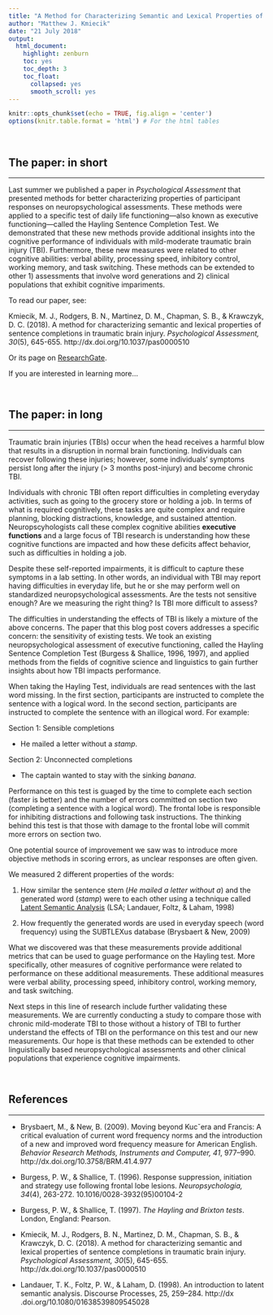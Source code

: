 ```yaml
---
title: "A Method for Characterizing Semantic and Lexical Properties of Sentence Completions in Traumatic Brain Injury"
author: "Matthew J. Kmiecik"
date: "21 July 2018"
output:
  html_document:
    highlight: zenburn
    toc: yes
    toc_depth: 3
    toc_float:
      collapsed: yes
      smooth_scroll: yes
---
```


```r
knitr::opts_chunk$set(echo = TRUE, fig.align = 'center')
options(knitr.table.format = 'html') # For the html tables
```

<br >

## The paper: in short
<hr >

Last summer we published a paper in _Psychological Assessment_ that presented methods for better characterizing properties of participant responses on neuropsychological assessments. These methods were applied to a specific test of daily life functioning---also known as executive functioning---called the Hayling Sentence Completion Test. We demonstrated that these new methods provide additional insights into the cognitive performance of individuals with mild-moderate traumatic brain injury (TBI). Furthermore, these new measures were related to other cognitive abilities: verbal ability, processing speed, inhibitory control, working memory, and task switching. These methods can be extended to other 1) assessments that involve word generations and 2) clinical populations that exhibit cognitive impariments.

To read our paper, see:

Kmiecik, M. J., Rodgers, B. N., Martinez, D. M., Chapman, S. B., & Krawczyk, D. C. (2018). A method for characterizing semantic and lexical properties of sentence completions in traumatic brain injury. _Psychological Assessment, 30_(5), 645-655. http://dx.doi.org/10.1037/pas0000510

Or its page on [ResearchGate](https://www.researchgate.net/publication/317931517_A_Method_for_Characterizing_Semantic_and_Lexical_Properties_of_Sentence_Completions_in_Traumatic_Brain_Injury).

If you are interested in learning more...

<br >

## The paper: in long
<hr >

Traumatic brain injuries (TBIs) occur when the head receives a harmful blow that results in a disruption in normal brain functioning. Individuals can recover following these injuries; however, some individuals' symptoms persist long after the injury (> 3 months post-injury) and become chronic TBI.

Individuals with chronic TBI often report difficulties in completing everyday activities, such as going to the grocery store or holding a job. In terms of what is required cognitively, these tasks are quite complex and require planning, blocking distractions, knowledge, and sustained attention. Neuropscyhologists call these complex cognitive abilities __executive functions__ and a large focus of TBI research is understanding how these cognitive functions are impacted and how these deficits affect behavior, such as difficulties in holding a job.

Despite these self-reported impairments, it is difficult to capture these symptoms in a lab setting. In other words, an individual with TBI may report having difficulties in everyday life, but he or she may perform well on standardized neuropsychological assessments. Are the tests not sensitive enough? Are we measuring the right thing? Is TBI more difficult to assess?

The difficulties in understanding the effects of TBI is likely a mixture of the above concerns. The paper that this blog post covers addresses a specific concern: the sensitivity of existing tests. We took an existing neuropsychological assessment of executive functioning, called the Hayling Sentence Completion Test (Burgess & Shallice, 1996, 1997), and applied methods from the fields of cognitive science and linguistics to gain further insights about how TBI impacts performance.

When taking the Hayling Test, individuals are read sentences with the last word missing. In the first section, participants are instructed to complete the sentence with a logical word. In the second section, participants are instructed to complete the sentence with an illogical word. For example:

Section 1: Sensible completions

* He mailed a letter without a _stamp_.

Section 2: Unconnected completions

* The captain wanted to stay with the sinking _banana_.

Performance on this test is guaged by the time to complete each section (faster is better) and the number of errors committed on section two (completing a sentence with a logical word). The frontal lobe is responsible for inhibiting distractions and following task instructions. The thinking behind this test is that those with damage to the frontal lobe will commit more errors on section two. 

One potential source of improvement we saw was to introduce more objective methods in scoring errors, as unclear responses are often given.

We measured 2 different properties of the words:

1) How similar the sentence stem (_He mailed a letter without a_) and the generated word (_stamp_) were to each other using a technique called [Latent Semantic Analysis](http://lsa.colorado.edu/) (LSA; Landauer, Foltz, & Laham, 1998)

2) How frequently the generated words are used in everyday speech (word frequency) using the SUBTLEXus database (Brysbaert & New, 2009)

What we discovered was that these measurements provide additional metrics that can be used to guage performance on the Hayling test. More specifically, other measures of cognitive performance were related to performance on these additional measurements. These additional measures were verbal ability, processing speed, inhibitory control, working memory, and task switching.

Next steps in this line of research include further validating these measurements. We are currently conducting a study to compare those with chronic mild-moderate TBI to those without a history of TBI to further understand the effects of TBI on the performance on this test and our new measurements. Our hope is that these methods can be extended to other linguistically based neuropsychological assessments and other clinical populations that experience cognitive impairments.

<br >

## References
<hr >

* Brysbaert, M., & New, B. (2009). Moving beyond Kucˇera and Francis: A critical evaluation of current word frequency norms and the introduction of a new and improved word frequency measure for American English. _Behavior Research Methods, Instruments and Computer, 41_, 977–990. http://dx.doi.org/10.3758/BRM.41.4.977

* Burgess, P. W., & Shallice, T. (1996). Response suppression, initiation and strategy use following frontal lobe lesions. _Neuropsychologia, 34_(4), 263-272. 10.1016/0028-3932(95)00104-2

* Burgess, P. W., & Shallice, T. (1997). _The Hayling and Brixton tests_. London, England: Pearson.

* Kmiecik, M. J., Rodgers, B. N., Martinez, D. M., Chapman, S. B., & Krawczyk, D. C. (2018). A method for characterizing semantic and lexical properties of sentence completions in traumatic brain injury. _Psychological Assessment, 30_(5), 645-655. http://dx.doi.org/10.1037/pas0000510

* Landauer, T. K., Foltz, P. W., & Laham, D. (1998). An introduction to
latent semantic analysis. Discourse Processes, 25, 259–284. http://dx
.doi.org/10.1080/01638539809545028
